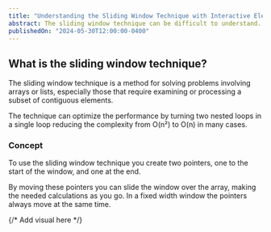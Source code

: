 ```yaml
---
title: "Understanding the Sliding Window Technique with Interactive Elements"
abstract: The sliding window technique can be difficult to understand. In this article we will break it down and explain it with some helpful interactive elements.
publishedOn: "2024-05-30T12:00:00-0400"
---
```


## What is the sliding window technique?

The sliding window technique is a method for solving problems involving arrays or lists, especially those that require examining or processing a subset of contiguous elements.

The technique can optimize the performance by turning two nested loops in a single loop reducing the complexity from O(n²) to O(n) in many cases.

### Concept

To use the sliding window technique you create two pointers, one to the start of the window, and one at the end.

By moving these pointers you can slide the window over the array, making the needed calculations as you go. In a fixed width window the pointers always move at the same time.

{/* Add visual here */}

<SlidingWindowDemo />

